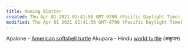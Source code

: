 ```yaml
---
title: Naming Blotter
created: Thu Apr 01 2021 02:41:50 GMT-0700 (Pacific Daylight Time)
modified: Thu Apr 01 2021 02:41:50 GMT-0700 (Pacific Daylight Time)
---
```


Apalone - [American softshell turtle](https://www.wikiwand.com/en/Apalone)
Akupara - Hindu [world turtle](https://www.wikiwand.com/en/World_Turtle#/India) (अकूपार)
